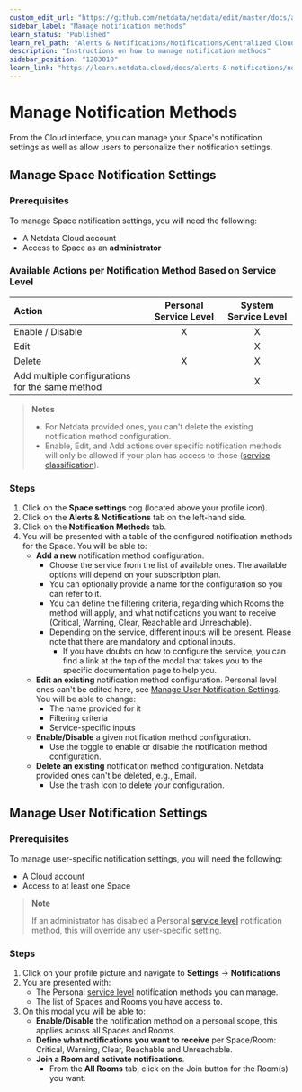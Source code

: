 ```yaml
---
custom_edit_url: "https://github.com/netdata/netdata/edit/master/docs/alerts-and-notifications/notifications/centralized-cloud-notifications/manage-notification-methods.md"
sidebar_label: "Manage notification methods"
learn_status: "Published"
learn_rel_path: "Alerts & Notifications/Notifications/Centralized Cloud Notifications"
description: "Instructions on how to manage notification methods"
sidebar_position: "1203010"
learn_link: "https://learn.netdata.cloud/docs/alerts-&-notifications/notifications/centralized-cloud-notifications/manage-notification-methods"
---
```


# Manage Notification Methods

From the Cloud interface, you can manage your Space's notification settings as well as allow users to personalize their notification settings.

## Manage Space Notification Settings

### Prerequisites

To manage Space notification settings, you will need the following:

- A Netdata Cloud account
- Access to Space as an **administrator**

### Available Actions per Notification Method Based on Service Level

| **Action**                                      | **Personal Service Level** | **System Service Level** |
|:------------------------------------------------|:--------------------------:|:------------------------:|
| Enable / Disable                                |             X              |            X             |
| Edit                                            |                            |            X             |
| Delete                                          |             X              |            X             |
| Add multiple configurations for the same method |                            |            X             |

> **Notes**
>
> - For Netdata provided ones, you can't delete the existing notification method configuration.
> - Enable, Edit, and Add actions over specific notification methods will only be allowed if your plan has access to those ([service classification](/docs/alerts-&-notifications/notifications/centralized-cloud-notifications/centralized-cloud-notifications-reference#service-classification)).

### Steps

1. Click on the **Space settings** cog (located above your profile icon).
2. Click on the **Alerts & Notifications** tab on the left-hand side.
3. Click on the **Notification Methods** tab.
4. You will be presented with a table of the configured notification methods for the Space. You will be able to:
    - **Add a new** notification method configuration.
        - Choose the service from the list of available ones. The available options will depend on your subscription plan.
        - You can optionally provide a name for the configuration so you can refer to it.
        - You can define the filtering criteria, regarding which Rooms the method will apply, and what notifications you want to receive (Critical, Warning, Clear, Reachable and Unreachable).
        - Depending on the service, different inputs will be present. Please note that there are mandatory and optional inputs.
            - If you have doubts on how to configure the service, you can find a link at the top of the modal that takes you to the specific documentation page to help you.
    - **Edit an existing** notification method configuration. Personal level ones can't be edited here, see [Manage User Notification Settings](#manage-user-notification-settings). You will be able to change:
        - The name provided for it
        - Filtering criteria
        - Service-specific inputs
    - **Enable/Disable** a given notification method configuration.
        - Use the toggle to enable or disable the notification method configuration.
    - **Delete an existing** notification method configuration. Netdata provided ones can't be deleted, e.g., Email.
        - Use the trash icon to delete your configuration.

## Manage User Notification Settings

### Prerequisites

To manage user-specific notification settings, you will need the following:

- A Cloud account
- Access to at least one Space

> **Note**
>
> If an administrator has disabled a Personal [service level](/docs/alerts-&-notifications/notifications/centralized-cloud-notifications/centralized-cloud-notifications-reference#service-level) notification method, this will override any user-specific setting.

### Steps

1. Click on your profile picture and navigate to **Settings** -> **Notifications**
2. You are presented with:
    - The Personal [service level](/docs/alerts-&-notifications/notifications/centralized-cloud-notifications/centralized-cloud-notifications-reference#service-level) notification methods you can manage.
    - The list of Spaces and Rooms you have access to.
3. On this modal you will be able to:
    - **Enable/Disable** the notification method on a personal scope, this applies across all Spaces and Rooms.
    - **Define what notifications you want to receive** per Space/Room: Critical, Warning, Clear, Reachable and Unreachable.
    - **Join a Room and activate notifications**.
        - From the **All Rooms** tab, click on the Join button for the Room(s) you want.
